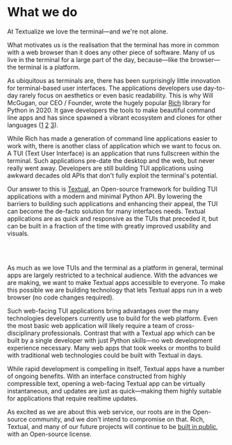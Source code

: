 
<div className="container container--text">

# What we do

At Textualize we love the terminal&mdash;and we're not alone.

What motivates us is the realisation that the terminal has more in common with a web browser than it does any other piece of software. Many of us live in the terminal for a large part of the day, because&mdash;like the browser&mdash;the terminal is a platform.

As ubiquitous as terminals are, there has been surprisingly little innovation for terminal-based user interfaces. The applications developers use day-to-day rarely focus on aesthetics or even basic readability. This is why Will McGugan, our CEO / Founder, wrote the hugely popular [Rich](https://github.com/Textualize/rich) library for Python in 2020. It gave developers the tools to make beautiful command line apps and has since spawned a vibrant ecosystem and clones for other languages ([1] [2] [3]).

While Rich has made a generation of command line applications easier to work with, there is another class of application which we want to focus on. A TUI (Text User Interface) is an application that runs fullscreen within the terminal. Such applications pre-date the desktop and the web, but never really went away. Developers are still building TUI applications using awkward decades old APIs that don't fully exploit the terminal's potential.

Our answer to this is [Textual](https://github.com/Textualize/textual), an Open-source framework for building TUI applications with a modern and minimal Python API. By lowering the barriers to building such applications and enhancing their appeal, the TUI can become the de-facto solution for many interfaces needs. Textual applications are as quick and responsive as the TUIs that preceded it, but can be built in a fraction of the time with greatly improved usability and visuals.

<br />
<Terminal videoUrl="/video/textual.mp4" />
<br />

As much as we love TUIs and the terminal as a platform in general, terminal apps are largely restricted to a technical audience. With the advances we are making, we want to make Textual apps accessible to everyone. To make this possible we are building technology that lets Textual apps run in a web browser (no code changes required).

Such web-facing TUI applications bring advantages over the many technologies developers currently use to build for the web platform. Even the most basic web application will likely require a team of cross-disciplinary professionals. Contrast that with a Textual app which can be built by a single developer with just Python skills&mdash;no web development experience necessary. Many web apps that took weeks or months to build with traditional web technologies could be built with Textual in days.

While rapid development is compelling in itself, Textual apps have a number of ongoing benefits. With an interface constructed from highly compressible text, opening a web-facing Textual app can be virtually instantaneous, and updates are just as quick&mdash;making them highly suitable for applications that require realtime updates.

As excited as we are about this web service, our roots are in the Open-source community, and we don't intend to compromise on that. Rich, Textual, and many of our future projects will continue to be [built in public](https://github.com/textualize), with an Open-source license.

[1]: https://github.com/spectreconsole/spectre.console
[2]: https://github.com/FedeClaudi/Term.jl
[3]: https://awilum.github.io/thermage/

</div>
